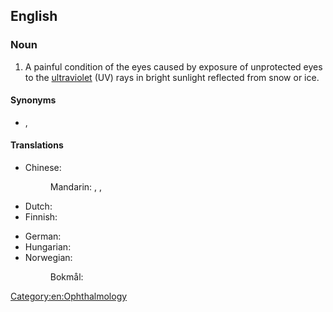 {{also|snowblindness}}

==English==
{{wikipedia}}

===Noun===
{{en-noun|-}}

# A painful condition of the eyes caused by exposure of unprotected eyes to the [[ultraviolet]] (UV) rays in bright sunlight reflected from snow or ice.

====Synonyms====
* {{l|en|photokeratitis}}, {{l|en|niphablepsia}}

====Translations====
{{trans-top|condition of the eyes caused by exposure to UV rays}}
* Chinese:
*: Mandarin: {{t+|cmn|雪盲|tr=xuěmáng|sc=Hani}}, {{t|cmn|雪盲癥|sc=Hani}}, {{t|cmn|雪盲症|tr=xuěmángzhèng|sc=Hani}}
* Dutch: {{t+|nl|sneeuwblindheid|f}}
* Finnish: {{t+|fi|lumisokeus}}
{{trans-mid}}
* German: {{t+|de|Schneeblindheit|f}}
* Hungarian: {{t|hu|hóvakság}}
* Norwegian:
*: Bokmål: {{t|nb|snøblindhet|m|f}}
{{trans-bottom}}

[[Category:en:Ophthalmology]]